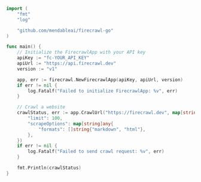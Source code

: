 ```go Go
import (
	"fmt"
	"log"

	"github.com/mendableai/firecrawl-go"
)

func main() {
	// Initialize the FirecrawlApp with your API key
	apiKey := "fc-YOUR_API_KEY"
	apiUrl := "https://api.firecrawl.dev"
	version := "v1"

	app, err := firecrawl.NewFirecrawlApp(apiKey, apiUrl, version)
	if err != nil {
		log.Fatalf("Failed to initialize FirecrawlApp: %v", err)
	}

	// Crawl a website
	crawlStatus, err := app.CrawlUrl("https://firecrawl.dev", map[string]any{
		"limit": 100,
		"scrapeOptions": map[string]any{
			"formats": []string{"markdown", "html"},
		},
	})
	if err != nil {
		log.Fatalf("Failed to send crawl request: %v", err)
	}

	fmt.Println(crawlStatus) 
}
```